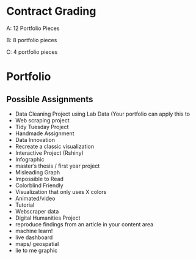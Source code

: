 # Contract Grading

A: 12 Portfolio Pieces

B: 8 portfolio pieces

C: 4 portfolio pieces


# Portfolio

## Possible Assignments

* Data Cleaning Project using Lab Data (Your portfolio can apply this to 
* Web scraping project
* Tidy Tuesday Project
* Handmade Assignment
* Data Innovation
* Recreate a classic visualization
* Interactive Project (Rshiny)
* Infographic
* master's thesis / first year project
* Misleading Graph
* Impossible to Read
* Colorblind Friendly
* Visualization that only uses X colors
* Animated/video
* Tutorial
* Webscraper data
* Digital Humanities Project
* reproduce findings from an article in your content area
* machine learn!
* live dashboard
* maps/ geospatial
* lie to me graphic
